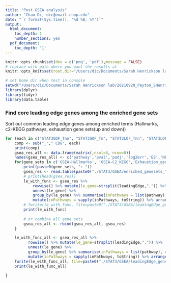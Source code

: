 ```yaml
---
title: "Post GSEA analysis"
author: "Chao Di, dic@email.chop.edu"
date: "`r format(Sys.time(), '%d %B, %Y')`"
output:
  html_document:
    toc_depth: 1
    number_sections: yes
  pdf_document:
    toc_depth: '1'
---
```


```r
knitr::opts_chunk$set(dev = c('png', 'pdf'),message = FALSE)
# replace with path where you want the results at
knitr::opts_knit$set(root.dir="/Users/dic/Documents/Sarah Henrickson lab/20210920_Peyton_SHenrickson_RNAseq/")
```


```r
# set home dir when test in console 
setwd("/Users/dic/Documents/Sarah Henrickson lab/20210920_Peyton_SHenrickson_RNAseq/")
library(dplyr)
library(tidyr)
library(data.table)

```

### Find core leading edge genes among the enriched gene sets {-}
Sort out common leading edge genes among enriched terms (Hallmarks, c2-KEGG pathways, exhaustion gene sets(up and down)) 

```r
for (each in c("STAT3GOF_Tnn", "STAT3GOF_Tn", "STAT3LOF_Tnn", "STAT3LOF_Tn")){
    comp <- sub("_"," CD8", each)
    print(comp)
    gsea_res_all <- data.frame(matrix(,ncol=8, nrow=0))
    names(gsea_res_all) <- c('pathway','pval','padj','log2err','ES','NES','size','leadingEdge')
    for(gene_sets in c('GSEA-Hallmarks', 'GSEA-C2_KEGG','Exhaustion_genesets')){
        print(paste0(gene_sets, ": "))
        gsea_res <- read.table(paste0("./STAT3/GSEA/enriched_genesets_", gene_sets,"_",comp,".tsv"), sep="\t", header=TRUE)
        # print(head(gsea_res))
        le_with_func <- gsea_res %>% 
            rowwise() %>% mutate(le_gene=strsplit(leadingEdge,",")) %>% 
            unnest(le_gene) %>% 
            group_by(le_gene) %>% summarise(inPathways = list(pathway), nPathway=n()) %>%
            mutate(inPathways = sapply(inPathways, toString)) %>% arrange(desc(nPathway))
        # fwrite(le_with_func, file=paste0("./STAT3/GSEA/leadingEdge_genes_Enriched_genesets_", gene_sets,"_",comp,".tsv"), sep="\t")
        print(le_with_func)
        
        # or combine all gene sets
        gsea_res_all <- rbind(gsea_res_all, gsea_res)
    }

    le_with_func_all <- gsea_res_all %>% 
          rowwise() %>% mutate(le_gene=strsplit(leadingEdge,",")) %>% 
          unnest(le_gene) %>% 
          group_by(le_gene) %>% summarise(inPathways = list(pathway), nPathway=n()) %>%
          mutate(inPathways = sapply(inPathways, toString)) %>% arrange(desc(nPathway))
    fwrite(le_with_func_all, file=paste0("./STAT3/GSEA/leadingEdge_genes_Enriched_genesets_",comp,".tsv"), sep="\t")
    print(le_with_func_all)
    
}
```


